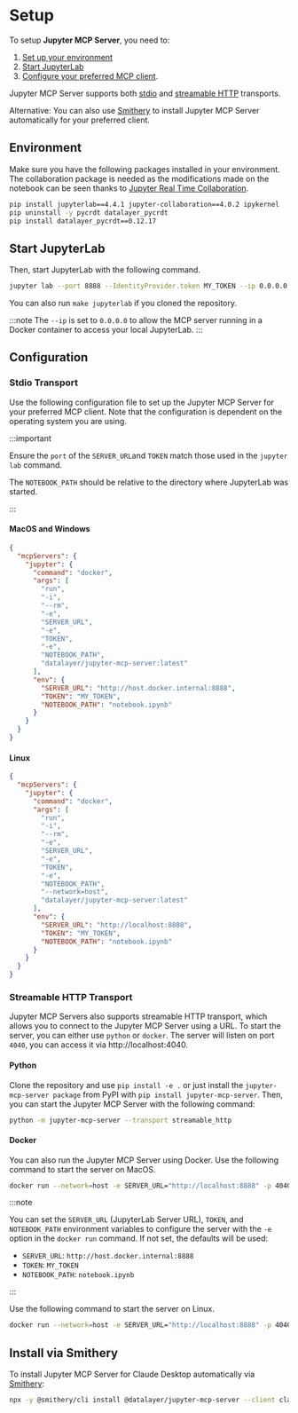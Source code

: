 # Setup

To setup **Jupyter MCP Server**, you need to:

1. [Set up your environment](#environment-setup)
2. [Start JupyterLab](#start-jupyterlab)
3. [Configure your preferred MCP client](#configuration).

Jupyter MCP Server supports both [stdio](https://modelcontextprotocol.io/specification/2025-06-18/basic/transports#stdio) and [streamable HTTP](https://modelcontextprotocol.io/specification/2025-06-18/basic/transports#streamable-http) transports.

Alternative: You can also use [Smithery](#installing-via-smithery) to install Jupyter MCP Server automatically for your preferred client.

## Environment

Make sure you have the following packages installed in your environment. The collaboration package is needed as the modifications made on the notebook can be seen thanks to [Jupyter Real Time Collaboration](https://jupyterlab.readthedocs.io/en/stable/user/rtc.html).

```bash
pip install jupyterlab==4.4.1 jupyter-collaboration==4.0.2 ipykernel
pip uninstall -y pycrdt datalayer_pycrdt
pip install datalayer_pycrdt==0.12.17
```

## Start JupyterLab

Then, start JupyterLab with the following command.

```bash
jupyter lab --port 8888 --IdentityProvider.token MY_TOKEN --ip 0.0.0.0
```

You can also run `make jupyterlab` if you cloned the repository.

:::note
The `--ip` is set to `0.0.0.0` to allow the MCP server running in a Docker container to access your local JupyterLab.
:::

## Configuration

### Stdio Transport

Use the following configuration file to set up the Jupyter MCP Server for your preferred MCP client.
Note that the configuration is dependent on the operating system you are using.

:::important

Ensure the `port` of the `SERVER_URL`and `TOKEN` match those used in the `jupyter lab` command.

The `NOTEBOOK_PATH` should be relative to the directory where JupyterLab was started.

:::

#### MacOS and Windows

```json
{
  "mcpServers": {
    "jupyter": {
      "command": "docker",
      "args": [
        "run",
        "-i",
        "--rm",
        "-e",
        "SERVER_URL",
        "-e",
        "TOKEN",
        "-e",
        "NOTEBOOK_PATH",
        "datalayer/jupyter-mcp-server:latest"
      ],
      "env": {
        "SERVER_URL": "http://host.docker.internal:8888",
        "TOKEN": "MY_TOKEN",
        "NOTEBOOK_PATH": "notebook.ipynb"
      }
    }
  }
}
```

#### Linux

```json
{
  "mcpServers": {
    "jupyter": {
      "command": "docker",
      "args": [
        "run",
        "-i",
        "--rm",
        "-e",
        "SERVER_URL",
        "-e",
        "TOKEN",
        "-e",
        "NOTEBOOK_PATH",
        "--network=host",
        "datalayer/jupyter-mcp-server:latest"
      ],
      "env": {
        "SERVER_URL": "http://localhost:8888",
        "TOKEN": "MY_TOKEN",
        "NOTEBOOK_PATH": "notebook.ipynb"
      }
    }
  }
}
```

### Streamable HTTP Transport

Jupyter MCP Servers also supports streamable HTTP transport, which allows you to connect to the Jupyter MCP Server using a URL. To start the server, you can either use `python` or `docker`. The server will listen on port `4040`, you can access it via http://localhost:4040.

#### Python

Clone the repository and use `pip install -e .` or just install the `jupyter-mcp-server package` from PyPI with `pip install jupyter-mcp-server`. Then, you can start the Jupyter MCP Server with the following command:

```bash
python -m jupyter-mcp-server --transport streamable_http
```

#### Docker

You can also run the Jupyter MCP Server using Docker. Use the following command to start the server on MacOS.

```bash
docker run --network=host -e SERVER_URL="http://localhost:8888" -p 4040:4040 datalayer/jupyter-mcp-server:latest --transport streamable-http
```

:::note

You can set the `SERVER_URL` (JupyterLab Server URL), `TOKEN`, and `NOTEBOOK_PATH` environment variables to configure the server with the `-e` option in the `docker run` command. If not set, the defaults will be used:

- `SERVER_URL`: `http://host.docker.internal:8888`
- `TOKEN`: `MY_TOKEN`
- `NOTEBOOK_PATH`: `notebook.ipynb`

:::

Use the following command to start the server on Linux.

```bash
docker run --network=host -e SERVER_URL="http://localhost:8888" -p 4040:4040 datalayer/jupyter-mcp-server:latest --transport streamable-http
```

## Install via Smithery

To install Jupyter MCP Server for Claude Desktop automatically via [Smithery](https://smithery.ai/server/@datalayer/jupyter-mcp-server):

```bash
npx -y @smithery/cli install @datalayer/jupyter-mcp-server --client claude
```
